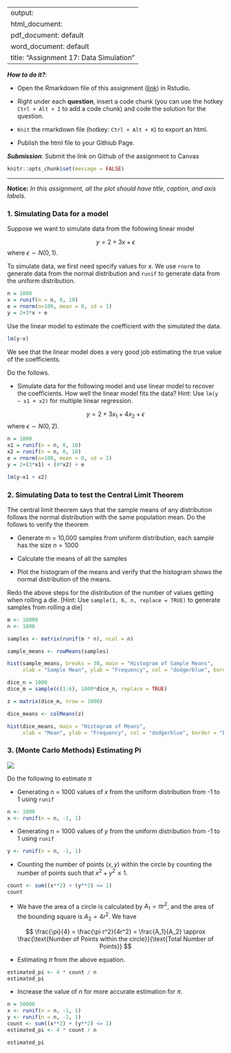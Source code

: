 
---
output: 
  html_document:
  pdf_document: default
  word_document: default
title: "Assignment 17: Data Simulation"
---

***How to do it?***: 

- Open the Rmarkdown file of this assignment ([link](assignment17.Rmd)) in Rstudio. 

- Right under each **question**, insert  a code chunk (you can use the hotkey `Ctrl + Alt + I` to add a code chunk) and code the solution for the question. 

- `Knit` the rmarkdown file (hotkey: `Ctrl + Alt + K`) to export an html.  

-  Publish the html file to your Githiub Page. 

***Submission***: Submit the link on Github of the assignment to Canvas

```r
knitr::opts_chunk$set(message = FALSE)
```


-------

**Notice:** *In this assignment, all the plot should have title, caption, and axis labels. *

### 1. Simulating Data for a model

Suppose we want to simulate data from the following linear model

$$
y = 2 + 3 x + \epsilon
$$
where $\epsilon \sim N(0, 1)$. 

To simulate data, we first need specify values for $x$.  We use `rnorm` to generate data from the normal distribution and `runif` to generate data from the uniform distribution.

```r
n = 1000
x = runif(n = n, 0, 10)
e = rnorm(n=100, mean = 0, sd = 1)
y = 2+3*x + e
```
Use the linear model to estimate the coefficient with the simulated the data. 

```r
lm(y~x)
```

We see that the linear model does a very good job estimating the true value of the coefficients.

Do the follows.

- Simulate data for the following model and use linear model to recover the coefficients. How well the linear model fits the data? Hint: Use `lm(y ~ x1 + x2)` for multiple linear regression.

$$
y = 2 + 3 x_1 + 4x_2 + \epsilon
$$
where $\epsilon \sim N(0, 2)$. 

```r
n = 1000
x1 = runif(n = n, 0, 10)
x2 = runif(n = n, 0, 10)
e = rnorm(n=100, mean = 0, sd = 2)
y = 2+(3*x1) + (4*x2) + e

lm(y~x1 + x2)
```

### 2. Simulating Data to test the Central Limit Theorem

The central limit theorem says that the sample means of any distribution follows the normal distribution with the same population mean. Do the follows to verify the theorem

- Generate m = 10,000 samples from uniform distribution, each sample has the size $n = 1000$

- Calculate the means of all the samples

- Plot the histogram of the means and verify that the histogram shows the normal distribution of the means. 

Redo the above steps for the distribution of the number of values getting when rolling a die. [Hint: Use `sample(1, 6, n, replace = TRUE)` to generate samples from rolling a die]

```r
m <- 10000
n <- 1000

samples <- matrix(runif(m * n), ncol = n)

sample_means <- rowMeans(samples)

hist(sample_means, breaks = 30, main = "Histogram of Sample Means",
     xlab = "Sample Mean", ylab = "Frequency", col = "dodgerblue", border = "black")
```

```r
dice_n = 1000
dice_m = sample(c(1:6), 1000*dice_n, replace = TRUE)

z = matrix(dice_m, nrow = 1000)

dice_means <- colMeans(z)

hist(dice_means, main = "Histogram of Means",
     xlab = "Mean", ylab = "Frequency", col = "dodgerblue", border = "black")
```

### 3. (Monte Carlo Methods) Estimating Pi

![](sim.png)

Do the following to estimate $\pi$

- Generating n = 1000 values of $x$ from the uniform distribution from -1 to 1 using `runif`

```r
n <- 1000
x <- runif(n = n, -1, 1)
```

- Generating n = 1000 values of $y$ from the uniform distribution from -1 to 1 using `runif`

```r
y <- runif(n = n, -1, 1)
```

- Counting the number of points $(x,y)$ within the circle by counting the number of points such that $x^2 + y^2 \leq 1$. 

```r
count <- sum((x**2) + (y**2) <= 1)
count
```

- We have the area of a circle is calculated by $A_1 = \pi r^2$, and the area of the bounding square is $A_2 = 4r^2$. We have

$$
\frac{\pi}{4} = \frac{\pi r^2}{4r^2} = \frac{A_1}{A_2}  \approx \frac{\text{Number of Points within the circle}}{\text{Total Number of Points}}
$$


- Estimating $\pi$ from the above equation.

```r
estimated_pi <- 4 * count / n
estimated_pi
```


- Increase the value of $n$ for more accurate estimation for $\pi$.

```r
n = 50000
x <- runif(n = n, -1, 1)
y <- runif(n = n, -1, 1)
count <- sum((x**2) + (y**2) <= 1)
estimated_pi <- 4 * count / n

estimated_pi
```



